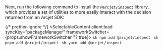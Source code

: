 


<Install />

<br />

Next, run the following command to install the [`@arcjet/inspect`](/inspect)
library, which provides a set of utilities to more easily interact with the
decision returned from an Arcjet SDK:

{/* prettier-ignore */}
<SelectableContent client:load syncKey="packageManager" frameworkSwitcher={props.showFrameworkSwitcher ?? true}>
    <Fragment slot="npm" slotIdx="1">
    ```sh
    npm add @arcjet/inspect
    ```
    </Fragment>
    <Fragment slot="pnpm" slotIdx="2">
    ```sh
    pnpm add @arcjet/inspect
    ```
    </Fragment>
    <Fragment slot="yarn" slotIdx="3">
    ```sh
    yarn add @arcjet/inspect
    ```
    </Fragment>
</SelectableContent>
